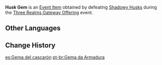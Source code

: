 {{Item Infobox
|id           = 101702
|image        = Item Husk Gem.png
|type         = Quest Items
|group        = Event Items
|event        = Three Realms Gateway Offering
|description  = A jewel that fell from the armor of a special Shadowy Husk after you defeated it. You can feel a will surging within it. Perhaps it might be more correct to say that this will manifested itself through the armor rather than manipulated it.
|source1      = [[Three Realms Gateway Offering]] Event
}}
'''Husk Gem''' is an [[Event Item]] obtained by defeating [[Shadowy Husks]] during the [[Three Realms Gateway Offering]] event.

==Other Languages==
{{Other Languages
|en    = Husk Gem
|zhs   = 壳之宝石
|zhs_rm = Ké zhī Bǎoshí
|zht   = 殼之寶石
|zht_rm = Ké zhī Bǎoshí
|zh_tl = Gem of the Shell
|ja    = 殻の宝玉
|ja_rm = Kara no Hougyoku
|ja_tl = Gem of the Shell
|ko    = 갑주의 보석
|ko_rm = Gapju-ui Boseok
|ko_tl = Gem of the Armor
|es    = Gema del cascarón
|es_tl = Shell Gem
|fr    = Gemme de carapace
|fr_tl = Gem of Shell
|ru    = Самоцвет доспеха
|ru_tl = Armor Gem
|th    = Husk Gem
|vi    = Bảo Thạch Rỗng
|vi_tl = 
|de    = Hüllenedelstein
|de_tl = Husk Gemstone
|id    = Permata Cangkang
|id_tl = Husk Gem
|pt    = Gema da Armadura
|pt_tl = The Armor's Gem
}}

==Change History==
{{Change History|2.5}}

[[es:Gema del cascarón]]
[[pt-br:Gema da Armadura]]